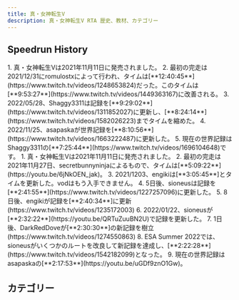 ```yaml
---
title: 真・女神転生V
description: 真・女神転生V RTA 歴史、教材、カテゴリー
---
```



<DocsHero 
    content="真・女神転生Vは真・女神転生シリーズの第５作目。"
    srcUrl={cover}
    alt="Shin Megami Tensei V Cover"
/>

<LinkCard title="ランキング" href="https://www.speedrun.com/ja-JP/smtv" description="投稿されたRTA動画を観るようにSpeedrun.comへ"/>

## Speedrun History
<Tabs>
    <TabItem label="ハード 真エンド">
        <Steps>
            1. 真・女神転生Vは2021年11月11日に発売されました。
            2. 最初の完走は2021/12/31にromulostxによって行われ、タイムは[**12:40:45**](https://www.twitch.tv/videos/1248653824)だった。このタイムは[**9:53:27**](https://www.twitch.tv/videos/1449363167)に改善される。
            3. 2022/05/28、Shaggy3311は記録を[**9:29:02**](https://www.twitch.tv/videos/1311852027)に更新し、[**8:24:14**](https://www.twitch.tv/videos/1582026223)までタイムを縮めた。
            4. 2022/11/25、asapaskaが世界記録を[**8:10:56**](https://www.twitch.tv/videos/1663222487)に更新した。
            5. 現在の世界記録はShaggy3311の[**7:25:44**](https://www.twitch.tv/videos/1696104648)です。
        </Steps>
    </TabItem>
    <TabItem label="セーフティ Any%">
        <Steps>
        1. 真・女神転生Vは2021年11月11日に発売されました。
        2. 最初の完走は2021年11月27日、secretbunnyninjaによるもので、タイムは[**5:09:22**](https://youtu.be/6jNkOEN_jak)。
        3. 2021/1203、engikiは[**3:05:45**]とタイムを更新した。vodはもう入手できません。
        4. 5日後、sioneusは記録を[**2:41:55**](https://www.twitch.tv/videos/1227257096)に更新した。
        5. 8日後、engikiが記録を[**2:40:34**]に更新(https://www.twitch.tv/videos/1235172003)
        6. 2022/01/22、sioneusが[**2:32:22**](https://youtu.be/QRTuZuuBN2U)で記録を更新した。
        7. 1日後、DarkRedDoveが[**2:30:30**]の新記録を樹立(https://www.twitch.tv/videos/1274550863)
        8. ESA Summer 2022では、sioneusがいくつかのルートを改良して新記録を達成し、[**2:22:28**](https://www.twitch.tv/videos/1542182099)となった。
        9. 現在の世界記録はasapaskaの[**2:17:53**](https://youtu.be/uGDf9znO1Gw)。
        </Steps>
    </TabItem>
</Tabs>

## カテゴリー
<CardGrid>
    <Card title="真エンド"></Card>
    <Card title="Any%"></Card>
    <Card title="全ボス戦"></Card>
    <Card title="人修羅%"></Card>
</CardGrid>